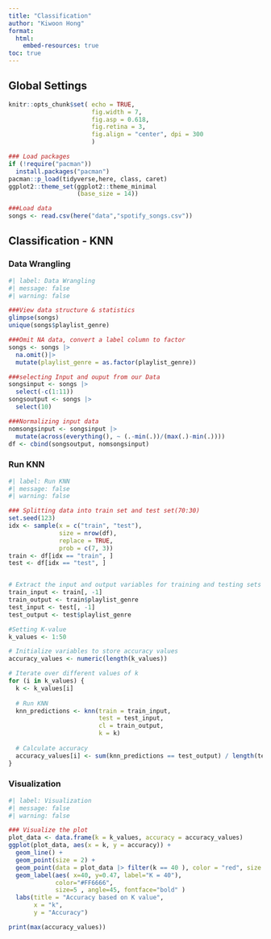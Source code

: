 ```yaml
---
title: "Classification"
author: "Kiwoon Hong"
format:
  html:
    embed-resources: true
toc: true
---
```


## Global Settings

```r
knitr::opts_chunk$set( echo = TRUE,
                       fig.width = 7,
                       fig.asp = 0.618,
                       fig.retina = 3,
                       fig.align = "center", dpi = 300
                       )

### Load packages
if (!require("pacman"))
  install.packages("pacman")
pacman::p_load(tidyverse,here, class, caret)
ggplot2::theme_set(ggplot2::theme_minimal
                   (base_size = 14))

###Load data
songs <- read.csv(here("data","spotify_songs.csv"))
```

## Classification - KNN

### Data Wrangling
```r
#| label: Data Wrangling
#| message: false
#| warning: false

###View data structure & statistics
glimpse(songs)
unique(songs$playlist_genre)

###Omit NA data, convert a label column to factor
songs <- songs |>
  na.omit()|>
  mutate(playlist_genre = as.factor(playlist_genre))

###selecting Input and ouput from our Data
songsinput <- songs |>
  select(-c(1:11))
songsoutput <- songs |>
  select(10)

###Normalizing input data
nomsongsinput <- songsinput |>
  mutate(across(everything(), ~ (.-min(.))/(max(.)-min(.))))
df <- cbind(songsoutput, nomsongsinput)
```

### Run KNN
```r
#| label: Run KNN
#| message: false
#| warning: false

### Splitting data into train set and test set(70:30)
set.seed(123)
idx <- sample(x = c("train", "test"),
              size = nrow(df),
              replace = TRUE,
              prob = c(7, 3))
train <- df[idx == "train", ]
test <- df[idx == "test", ]


# Extract the input and output variables for training and testing sets
train_input <- train[, -1]
train_output <- train$playlist_genre
test_input <- test[, -1]  
test_output <- test$playlist_genre

#Setting K-value
k_values <- 1:50

# Initialize variables to store accuracy values
accuracy_values <- numeric(length(k_values))

# Iterate over different values of k
for (i in k_values) {
  k <- k_values[i]
  
  # Run KNN
  knn_predictions <- knn(train = train_input,
                         test = test_input,
                         cl = train_output,
                         k = k)
  
  # Calculate accuracy
  accuracy_values[i] <- sum(knn_predictions == test_output) / length(test_output)
}
```

### Visualization
```r
#| label: Visualization
#| message: false
#| warning: false

### Visualize the plot
plot_data <- data.frame(k = k_values, accuracy = accuracy_values)
ggplot(plot_data, aes(x = k, y = accuracy)) +
  geom_line() +
  geom_point(size = 2) +
  geom_point(data = plot_data |> filter(k == 40 ), color = "red", size =2) +
  geom_label(aes( x=40, y=0.47, label="K = 40"),                  
             color="#FF6666", 
             size=5 , angle=45, fontface="bold" )
  labs(title = "Accuracy based on K value",
       x = "k",
       y = "Accuracy")

print(max(accuracy_values))
```
